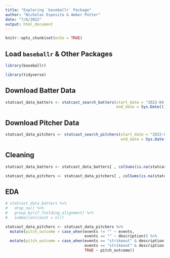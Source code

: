 ```yaml
---
title: "Exploring `baseballr` Package"
author: "Nicholas Esposito & Amber Potter"
date: "7/6/2022"
output: html_document
---
```


```r
knitr::opts_chunk$set(echo = TRUE)
```

## Load `baseballr` & Other Packages

```r
library(baseballr)

library(tidyverse)
```

## Download Batter Data

```r
statcast_data_batters <- statcast_search_batters(start_date = "2022-04-01", 
                                                 end_date = Sys.Date())
```

## Download Pitcher Data

```r
statcast_data_pitchers <- statcast_search_pitchers(start_date = "2022-04-01",
                                                   end_date = Sys.Date())
```


## Cleaning

```r
statcast_data_batters <- statcast_data_batters[ , colSums(is.na(statcast_data_batters)) < nrow(statcast_data_batters)]

statcast_data_pitchers <- statcast_data_pitchers[ , colSums(is.na(statcast_data_pitchers)) < nrow(statcast_data_pitchers)]
```


## EDA

```r
# statcast_data_batters %>%
#   drop_na() %>%
#   group_by(if_fielding_alignment) %>%
#   summarize(count = n())

statcast_data_pitchers <- statcast_data_pitchers %>%
  mutate(pitch_outcome = case_when(events != "" ~ events,
                                   events == "" ~ description)) %>%
  mutate(pitch_outcome = case_when(events == "strikeout" & description == "swinging_strike" ~ "strikeout_swinging",
                                   events == "strikeout" & description == "called_strike" ~ "strikeout_called",
                                   TRUE ~ pitch_outcome))
  

  
  

```

